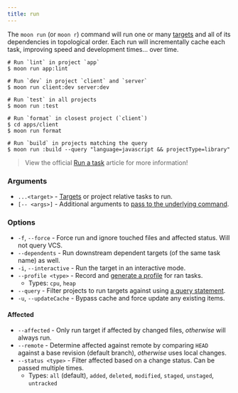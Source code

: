 ```yaml
---
title: run
---
```



The `moon run` (or `moon r`) command will run one or many [targets](../concepts/target) and all of
its dependencies in topological order. Each run will incrementally cache each task, improving speed
and development times... over time.

```shell
# Run `lint` in project `app`
$ moon run app:lint

# Run `dev` in project `client` and `server`
$ moon run client:dev server:dev

# Run `test` in all projects
$ moon run :test

# Run `format` in closest project (`client`)
$ cd apps/client
$ moon run format

# Run `build` in projects matching the query
$ moon run :build --query "language=javascript && projectType=library"
```

> View the official [Run a task](../run-task) article for more information!

### Arguments

- `...<target>` - [Targets](../concepts/target) or project relative tasks to run.
- `[-- <args>]` - Additional arguments to
  [pass to the underlying command](../run-task#passing-arguments-to-the-underlying-command).

### Options

- `-f`, `--force` - Force run and ignore touched files and affected status. Will not query VCS.
- `--dependents` - Run downstream dependent targets (of the same task name) as well.
- `-i`, `--interactive` - Run the target in an interactive mode.
- `--profile <type>` - Record and [generate a profile](../guides/profile) for ran tasks.
  - Types: `cpu`, `heap`
- `--query` - Filter projects to run targets against using
  [a query statement](../concepts/query-lang). <VersionLabel version="1.3.0" />
- `-u`, `--updateCache` - Bypass cache and force update any existing items.

#### Affected

- `--affected` - Only run target if affected by changed files, _otherwise_ will always run.
- `--remote` - Determine affected against remote by comparing `HEAD` against a base revision
  (default branch), _otherwise_ uses local changes.
- `--status <type>` - Filter affected based on a change status. Can be passed multiple times.
  - Types: `all` (default), `added`, `deleted`, `modified`, `staged`, `unstaged`, `untracked`
